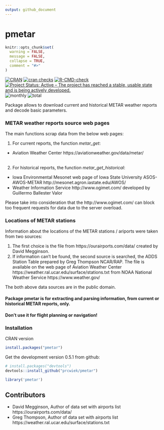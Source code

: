 ```yaml
---
output: github_document
--- 
```

pmetar
======

<!-- README.md is generated from README.Rmd. Please edit that file -->

```r
knitr::opts_chunk$set(
  warning = FALSE,
  message = FALSE,
  collapse = TRUE,
  comment = "#>"
)
```

<!-- badges: start -->
[![CRAN](https://www.r-pkg.org/badges/version/pmetar)](https://cran.r-project.org/package=pmetar)
[![cran checks](https://badges.cranchecks.info/worst/pmetar.svg)](https://cran.r-project.org/web/checks/check_results_pmetar.html)
[![R-CMD-check](https://github.com/prcwiek/pmetar/actions/workflows/R-CMD-check.yaml/badge.svg)](https://github.com/prcwiek/pmetar/actions/workflows/R-CMD-check.yaml)
[![Project Status: Active – The project has reached a stable, usable state and is being actively developed.](https://www.repostatus.org/badges/latest/active.svg)](https://www.repostatus.org/#active)
![monthly](https://cranlogs.r-pkg.org/badges/pmetar) 
![total](https://cranlogs.r-pkg.org/badges/grand-total/pmetar)
<!-- badges: end -->

Package allows to download current and historical METAR weather reports and decode basic parameters.

### METAR weather reports source web pages
The main functions scrap data from the below web pages:

1. For current reports, the function *metar_get*:

* Aviation Weather Center https://aviationweather.gov/data/metar/</li><br>

2. For historical reports, the function *metar_get_historical*:

* Iowa Environmental Mesonet web page of Iowa State University
ASOS-AWOS-METAR http://mesonet.agron.iastate.edu/AWOS/</li>
* Weather Information Service http://www.ogimet.com/ developed by Guillermo Ballester Valor

Please take into consideration that the http://www.ogimet.com/ can block too frequent requests for data due to the server overload. <br>

### Locations of METAR stations
Information about the locations of the METAR stations / ariports were taken from two sources:

1. The first choice is the file from https://ourairports.com/data/ created by David Megginson.
2. If information can't be found, the second source is searched, the ADDS Station Table prepared by Greg Thompson NCAR/RAP. The file is available on the web page of Aviation Weather Center https://weather.ral.ucar.edu/surface/stations.txt 
from NOAA National Weather Service https://www.weather.gov/

The both above data sources are in the public domain.

#### Package pmetar is for extracting and parsing information, from current or historical METAR reports, only.

#### Don't use it for flight planning or navigation!

### Installation

CRAN version

```r
install.packages("pmetar")
```

Get the development version 0.5.1 from github:

```r
# install.packages("devtools")
devtools::install_github("prcwiek/pmetar")
```

```r
library('pmetar')
```

## Contributors

* David Megginson, Author of data set with airports list https://ourairports.com/data/
* Greg Thompson, Author of data set with airports list https://weather.ral.ucar.edu/surface/stations.txt

